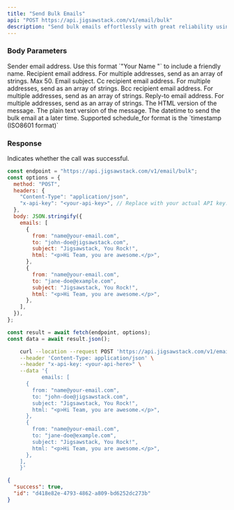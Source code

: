 ```yaml
---
title: "Send Bulk Emails"
api: "POST https://api.jigsawstack.com/v1/email/bulk"
description: "Send bulk emails effortlessly with great reliability using the jigsawstack email API."
---
```


### Body Parameters

<ParamField body="emails" type="array" required>
<Expandable title="property">
<ParamField body="from" type="string" required>
  Sender email address. 
 Use this format `"Your Name <sender@your-domain.com>"` to  include a friendly name.
</ParamField>

<ParamField body="to" type="string | string[]" required>
  Recipient email address. For multiple addresses, send as an array of strings.
  Max 50.
</ParamField>

<ParamField body="subject" type="string" required>
  Email subject.
</ParamField>

<ParamField body="cc" type="string | string[]">
  Cc recipient email address. For multiple addresses, send as an array of
  strings.
</ParamField>

<ParamField body="bcc" type="string |string[]">
  Bcc recipient email address. For multiple addresses, send as an array of
  strings.
</ParamField>

<ParamField body="reply_to" type="string | string[]">
  Reply-to email address. For multiple addresses, send as an array of strings.
</ParamField>

<ParamField body="html" type="string">
  The HTML version of the message.
</ParamField>

<ParamField body="text" type="string">
  The plain text version of the message.
</ParamField>
</Expandable>
</ParamField>

<ParamField body="schedule_for" type="string">
  The datetime to send the bulk email at a later time. Supported schedule_for
  format is the `timestamp (ISO8601 format)`
</ParamField>

<Snippet file="header.mdx" />

### Response

<ResponseField name="success" type="boolean">
  Indicates whether the call was successful.
</ResponseField>

<RequestExample>

```javascript Node.js
const endpoint = "https://api.jigsawstack.com/v1/email/bulk";
const options = {
  method: "POST",
  headers: {
    "Content-Type": "application/json",
    "x-api-key": "<your-api-key>", // Replace with your actual API key.
  },
  body: JSON.stringify({
    emails: [
      {
        from: "name@your-email.com",
        to: "john-doe@jigsawstack.com",
        subject: "Jigsawstack, You Rock!",
        html: "<p>Hi Team, you are awesome.</p>",
      },
      {
        from: "name@your-email.com",
        to: "jane-doe@example.com",
        subject: "Jigsawstack, You Rock!",
        html: "<p>Hi Team, you are awesome.</p>",
      },
    ],
  }),
};

const result = await fetch(endpoint, options);
const data = await result.json();
```

```bash cURL
    curl --location --request POST 'https://api.jigsawstack.com/v1/email/bulk' \
    --header 'Content-Type: application/json' \
    --header "x-api-key: <your-api-here>" \
    --data '{
           emails: [
      {
        from: "name@your-email.com",
        to: "john-doe@jigsawstack.com",
        subject: "Jigsawstack, You Rock!",
        html: "<p>Hi Team, you are awesome.</p>",
      },
      {
        from: "name@your-email.com",
        to: "jane-doe@example.com",
        subject: "Jigsawstack, You Rock!",
        html: "<p>Hi Team, you are awesome.</p>",
      },
    ],
    }'
```

</RequestExample>

<ResponseExample>

```json Response
{
  "success": true,
  "id": "d418e82e-4793-4862-a809-bd6252dc273b"
}
```

</ResponseExample>
